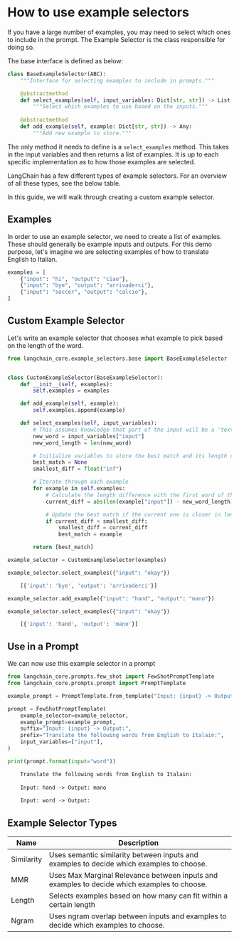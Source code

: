 # How to use example selectors

If you have a large number of examples, you may need to select which ones to include in the prompt. The Example Selector is the class responsible for doing so.

The base interface is defined as below:

```python
class BaseExampleSelector(ABC):
    """Interface for selecting examples to include in prompts."""

    @abstractmethod
    def select_examples(self, input_variables: Dict[str, str]) -> List[dict]:
        """Select which examples to use based on the inputs."""
        
    @abstractmethod
    def add_example(self, example: Dict[str, str]) -> Any:
        """Add new example to store."""
```

The only method it needs to define is a ``select_examples`` method. This takes in the input variables and then returns a list of examples. It is up to each specific implementation as to how those examples are selected.

LangChain has a few different types of example selectors. For an overview of all these types, see the below table.

In this guide, we will walk through creating a custom example selector.
## Examples

In order to use an example selector, we need to create a list of examples. These should generally be example inputs and outputs. For this demo purpose, let's imagine we are selecting examples of how to translate English to Italian.

```python
examples = [
    {"input": "hi", "output": "ciao"},
    {"input": "bye", "output": "arrivaderci"},
    {"input": "soccer", "output": "calcio"},
]
```

## Custom Example Selector

Let's write an example selector that chooses what example to pick based on the length of the word.

```python
from langchain_core.example_selectors.base import BaseExampleSelector


class CustomExampleSelector(BaseExampleSelector):
    def __init__(self, examples):
        self.examples = examples

    def add_example(self, example):
        self.examples.append(example)

    def select_examples(self, input_variables):
        # This assumes knowledge that part of the input will be a 'text' key
        new_word = input_variables["input"]
        new_word_length = len(new_word)

        # Initialize variables to store the best match and its length difference
        best_match = None
        smallest_diff = float("inf")

        # Iterate through each example
        for example in self.examples:
            # Calculate the length difference with the first word of the example
            current_diff = abs(len(example["input"]) - new_word_length)

            # Update the best match if the current one is closer in length
            if current_diff < smallest_diff:
                smallest_diff = current_diff
                best_match = example

        return [best_match]
```


```python
example_selector = CustomExampleSelector(examples)
```


```python
example_selector.select_examples({"input": "okay"})
```


<CodeOutputBlock lang="python">

```python
    [{'input': 'bye', 'output': 'arrivaderci'}]
```

</CodeOutputBlock>


```python
example_selector.add_example({"input": "hand", "output": "mano"})
```


```python
example_selector.select_examples({"input": "okay"})
```


<CodeOutputBlock lang="python">

```python
    [{'input': 'hand', 'output': 'mano'}]
```

</CodeOutputBlock>

## Use in a Prompt

We can now use this example selector in a prompt

```python
from langchain_core.prompts.few_shot import FewShotPromptTemplate
from langchain_core.prompts.prompt import PromptTemplate

example_prompt = PromptTemplate.from_template("Input: {input} -> Output: {output}")
```


```python
prompt = FewShotPromptTemplate(
    example_selector=example_selector,
    example_prompt=example_prompt,
    suffix="Input: {input} -> Output:",
    prefix="Translate the following words from English to Italain:",
    input_variables=["input"],
)

print(prompt.format(input="word"))
```


<CodeOutputBlock lang="python">

```default
    Translate the following words from English to Italain:
    
    Input: hand -> Output: mano
    
    Input: word -> Output:
```

</CodeOutputBlock>

## Example Selector Types

| Name       | Description                                                                                 |
|------------|---------------------------------------------------------------------------------------------|
| Similarity | Uses semantic similarity between inputs and examples to decide which examples to choose.    |
| MMR        | Uses Max Marginal Relevance between inputs and examples to decide which examples to choose. |
| Length     | Selects examples based on how many can fit within a certain length                          |
| Ngram      | Uses ngram overlap between inputs and examples to decide which examples to choose.          |